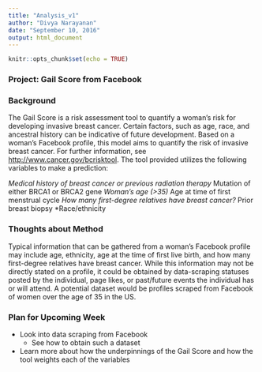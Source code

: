 ```yaml
---
title: "Analysis_v1"
author: "Divya Narayanan"
date: "September 10, 2016"
output: html_document
---
```


```r
knitr::opts_chunk$set(echo = TRUE)
```
### Project: Gail Score from Facebook

### Background

The Gail Score is a risk assessment tool to quantify a woman's risk for developing invasive breast cancer. Certain factors, such as age, race, and ancestral history can be indicative of future development. Based on a woman's Facebook profile, this model aims to quantify the risk of invasive breast cancer. For further information, see <http://www.cancer.gov/bcrisktool>. The tool provided utilizes the following variables to make a prediction: 

*Medical history of breast cancer or previous radiation therapy
*Mutation of either BRCA1 or BRCA2 gene
*Woman's age (>35)
*Age at time of first menstrual cycle
*How many first-degree relatives have breast cancer?
*Prior breast biopsy
*Race/ethnicity

### Thoughts about Method

Typical information that can be gathered from a woman's Facebook profile may include age, ethnicity, age at the time of first live birth, and how many first-degree relatives have breast cancer. While this information may not be directly stated on a profile, it could be obtained by data-scraping statuses posted by the individual, page likes, or past/future events the individual has or will attend. A potential dataset would be profiles scraped from Facebook of women over the age of 35 in the US. 

### Plan for Upcoming Week

* Look into data scraping from Facebook
    + See how to obtain such a dataset
* Learn more about how the underpinnings of the Gail Score and how the tool weights each of the variables